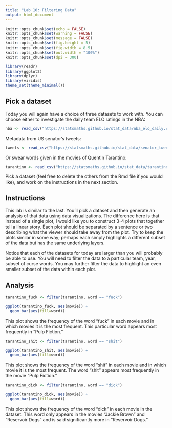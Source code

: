 ---
title: "Lab 10: Filtering Data"
output: html_document
---

```{r setup, include=FALSE}
knitr::opts_chunk$set(echo = FALSE)
knitr::opts_chunk$set(warning = FALSE)
knitr::opts_chunk$set(message = FALSE)
knitr::opts_chunk$set(fig.height = 5)
knitr::opts_chunk$set(fig.width = 8.5)
knitr::opts_chunk$set(out.width = "100%")
knitr::opts_chunk$set(dpi = 300)

library(readr)
library(ggplot2)
library(dplyr)
library(viridis)
theme_set(theme_minimal())
```

## Pick a dataset

Today you will again have a choice of three datasets to work with. You can
choose either to investigate the daily team ELO ratings in the NBA:

```{r}
nba <- read_csv("https://statsmaths.github.io/stat_data/nba_elo_daily.csv")
```

Metadata from US senator's tweets:

```{r}
tweets <- read_csv("https://statsmaths.github.io/stat_data/senator_tweets_meta.csv")
```

Or swear words given in the movies of Quentin Tarantino:

```{r}
tarantino <- read_csv("https://statsmaths.github.io/stat_data/tarantino.csv")
```

Pick a dataset (feel free to delete the others from the Rmd file if you would
like), and work on the instructions in the next section.

## Instructions

This lab is similar to the last. You'll pick a dataset and then generate an
analysis of that data using data visualizations. The difference here is that
instead of a single plot, I would like you to construct 3-4 plots that
together tell a linear story. Each plot should be separated by a sentence or
two describing what the viewer should take away from the plot. Try to keep the
plots similar in some way; perhaps each simply highlights a different subset
of the data but has the same underlying layers.

Notice that each of the datasets for today are larger than you will probably
be able to use. You will need to filter the data to a particular team, year,
subset of curse words. You may further filter the data to highlight an even
smaller subset of the data within each plot.

## Analysis

```{r}
tarantino_fuck <- filter(tarantino, word == "fuck")
```

```{r}
ggplot(tarantino_fuck, aes(movie)) +
  geom_bar(aes(fill=word))
```
This plot shows the frequency of the word "fuck" in each movie and in which movies it is the most frequent. This particular word appears most frequently in "Pulp Fiction."

```{r}
tarantino_shit <- filter(tarantino, word == "shit")
```

```{r}
ggplot(tarantino_shit, aes(movie)) +
  geom_bar(aes(fill=word))

```
This plot shows the frequency of the word "shit" in each movie and in which movie it is the most frequent. The word "shit" appears most frequently in the movie "Pulp Fiction."


```{r}
tarantino_dick <- filter(tarantino, word == "dick")
```

```{r}
ggplot(tarantino_dick, aes(movie)) +
  geom_bar(aes(fill=word))
```
This plot shows the frequency of the word "dick" in each movie in the dataset. This word only appears in the movies "Jackie Brown" and "Reservoir Dogs" and is said significantly more in "Reservoir Dogs."




